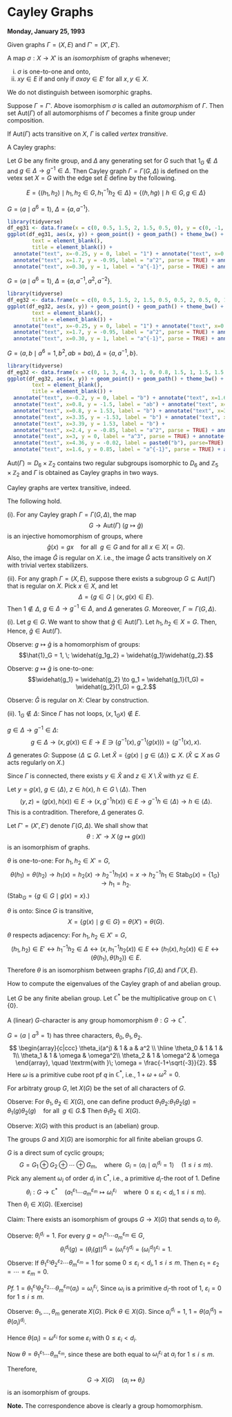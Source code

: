 # Cayley Graphs {#lec3}
**Monday, January 25, 1993**

Given graphs $\Gamma = (X, E)$ and $\Gamma' = (X', E')$.

:::{.definition}
A map $\sigma: X \to X'$ is an _isomorphism_ of graphs whenever;

i. $\sigma$ is one-to-one and onto,
ii. $xy\in E$ if and only if $\sigma x \sigma y \in E'$ for all $x, y\in X$.
:::

We do not distinguish between isomorphic graphs.

:::{.definition}
Suppose $\Gamma = \Gamma'$. Above isomorphism $\sigma$ is called an _automorphism_ of $\Gamma$. Then set $\mathrm{Aut}(\Gamma)$ of all automorphisms of $\Gamma$ becomes a finite group under composition.
:::

:::{.definition}
If $\mathrm{Aut}(\Gamma)$ acts transitive on $X$, $\Gamma$ is called _vertex transitive_.
:::

:::{.example}
A Cayley graphs:


:::

:::{.definition #cayley name="Cayley Graphs"}
Let $G$ be any finite group, and $\Delta$ any generating set for $G$ such that $1_G \not\in \Delta$ and $g\in \Delta \to g^{-1}\in \Delta$.
Then Cayley graph $\Gamma = \Gamma(G, \Delta)$ is defined on the vetex set $X = G$ with the edge set $E$ define by the following.

$$E = \{(h_1,h_2)\mid h_1, h_2\in G, h_1^{-1}h_2\in \Delta\} = \{(h, hg) \mid h\in G, g\in \Delta\}$$
:::

:::{.example}
$G = \langle a \mid a^6 = 1\rangle$, $\Delta = \{a, a^{-1}\}$.

```r
library(tidyverse)
df_eg31 <- data.frame(x = c(0, 0.5, 1.5, 2, 1.5, 0.5, 0), y = c(0, -1, -1, 0, 1, 1, 0))
ggplot(df_eg31, aes(x, y)) + geom_point() + geom_path() + theme_bw() + theme(panel.border = element_blank(),line = element_blank(),
        text = element_blank(),
        title = element_blank()) +
  annotate("text", x=-0.25, y = 0, label = "1") + annotate("text", x=0.33, y = -1, label = "a") +
  annotate("text", x=1.7, y = -0.95, label = "a^2", parse = TRUE) + annotate("text", x=2.2, y = 0, label = "a^3", parse = TRUE) +
  annotate("text", x=0.30, y = 1, label = "a^{-1}", parse = TRUE) + annotate("text", x=1.8, y = 0.98, label = "a^{-2}", parse = TRUE)
```
:::


:::{.example}
$G = \langle a \mid a^6 = 1\rangle$, $\Delta = \{a, a^{-1}, a^2, a^{-2}\}$.

```r
library(tidyverse)
df_eg32 <- data.frame(x = c(0, 0.5, 1.5, 2, 1.5, 0.5, 0.5, 2, 0.5, 0, 1.5, 1.5, 0), y = c(0, -1, -1, 0, 1, 1, -1, 0, 1, 0, -1, 1, 0))
ggplot(df_eg32, aes(x, y)) + geom_point() + geom_path() + theme_bw() + theme(panel.border = element_blank(),line = element_blank(),
        text = element_blank(),
        title = element_blank()) +
  annotate("text", x=-0.25, y = 0, label = "1") + annotate("text", x=0.33, y = -1, label = "a") +
  annotate("text", x=1.7, y = -0.95, label = "a^2", parse = TRUE) + annotate("text", x=2.2, y = 0, label = "a^3", parse = TRUE) +
  annotate("text", x=0.30, y = 1, label = "a^{-1}", parse = TRUE) + annotate("text", x=1.8, y = 0.98, label = "a^{-2}", parse = TRUE)
```
:::

:::{.example}
$G = \langle a, b \mid a^6 = 1, b^2, ab = ba\rangle$, $\Delta = \{a, a^{-1}, b\}$.

```r
library(tidyverse)
df_eg32 <- data.frame(x = c(0, 1, 3, 4, 3, 1, 0, 0.8, 1.5, 1, 1.5, 1.5, 2.5, 3, 2.5, 2.5, 3.2, 4, 3.2, 3.2, 2.5, 3, 2.5,2.5, 1.5, 1, 1.5, 1.5, 0.8), y = c(0, -1.5, -1.5, 0, 1.5, 1.5, 0, 0, -1, -1.5, NA, -1, -1, -1.5, NA, -1, 0, 0, NA, 0, 1, 1.5, NA, 1, 1, 1.5, NA, 1, 0))
ggplot(df_eg32, aes(x, y)) + geom_point() + geom_path() + theme_bw() + theme(panel.border = element_blank(),line = element_blank(),
        text = element_blank(),
        title = element_blank()) +
  annotate("text", x=-0.2, y = 0, label = "b") + annotate("text", x=1.6, y = -0.9, label = "a") +
  annotate("text", x=0.8, y = -1.5, label = "ab") + annotate("text", x=0.6, y = 1.56, label = "a^{-1}", parse = TRUE) +
  annotate("text", x=0.8, y = 1.53, label = "b") + annotate("text", x=3.2, y = -1.5, label = "a^2", parse = TRUE) +
  annotate("text", x=3.35, y = -1.53, label = "b") + annotate("text", x=3.2, y = 1.55, label = "a^{-2}", parse = TRUE) +
  annotate("text", x=3.39, y = 1.53, label = "b") +
  annotate("text", x=2.4, y = -0.85, label = "a^2", parse = TRUE) + annotate("text", x=1, y = 0, label = "1", parse = TRUE) +
  annotate("text", x=3, y = 0, label = "a^3", parse = TRUE) + annotate("text", x=4.2, y = 0, label = paste0("a^{3}"), parse=TRUE) +
  annotate("text", x=4.36, y = -0.02, label = paste0("b"), parse=TRUE) +
  annotate("text", x=1.6, y = 0.85, label = "a^{-1}", parse = TRUE) + annotate("text", x=2.4, y = 0.85, label = "a^{-2}", parse = TRUE)
```
:::

:::{.remark}
$\mathrm{Aut}(\Gamma) \simeq D_6\times \mathbb{Z}_2$ contains two regular subgroups isomorphic to $D_6$ and $\mathbb{Z}_5 \times \mathbb{Z}_2$ and $\Gamma$ is obtained as Cayley graphs in two ways.
:::

Cayley graphs are vertex transitive, indeed.

:::{.theorem}
The following hold.

(i). For any Cayley graph $\Gamma = \Gamma(G, \Delta)$, the map 
$$G \to \mathrm{Aut}(\Gamma) \; (g\mapsto \hat{g})$$
is an injective homomorphism of groups, where
$$\hat{g}(x) = gx \quad \textrm{for all }\: g\in G \textrm{ and for all } x\in X (= G).$$
Also, the image $\hat{G}$ is regular on $X$. i.e., the image $\hat{G}$ acts transitively on $X$ with trivial vertex stabilizers.

(ii). For any graph $\Gamma = (X, E)$, suppose there exists a subgroup $G \subseteq \mathrm{Aut}(\Gamma)$ that is regular on $X$. Pick $x\in X$, and let 
$$\Delta = \{g\in G\mid \langle x, g(x)\in E\}.$$
Then $1\not\in \Delta$, $g\in \Delta \to g^{-1}\in \Delta$, and $\Delta$ generates $G$. Moreover, $\Gamma \simeq \Gamma(G, \Delta)$.
:::

:::{.proof}
(i). Let $g\in G$. We want to show that $\hat{g}\in \mathrm{Aut}(\Gamma)$. Let $h_1, h_2\in X = G$. Then,
\begin{align}
(h_1, h_2)\in E & \to h_1^{-1}h_2\in \Delta\\
  & \to (gh_1)^{-1}(gh_2)\in \Delta \\
  & \to (gh_1, gh_2)\in E\\
  & \to (\hat{g}(h_1), \hat{g}(h_2)) \in E.
\end{align}
Hence, $\hat{g}\in \mathrm{Aut}(\Gamma)$.

Observe: $g \mapsto \hat{g}$ is a homomorphism of groups:
$$\hat{1}_G = 1, \; \widehat{g_1g_2} = \widehat{g_1}\widehat{g_2}.$$

Observe: $g \mapsto \hat{g}$ is one-to-one:
$$\widehat{g_1} = \widehat{g_2} \to g_1 = \widehat{g_1}(1_G) = \widehat{g_2}(1_G) = g_2.$$

Observe: $\hat{G}$ is regular on $X$: Clear by construction.

(ii). $1_G\not\in \Delta$: Since $\Gamma$ has not loops, $(x, 1_Gx) \not\in E$.

$g\in \Delta \to g^{-1}\in \Delta$: 
$$g\in \Delta \to (x, g(x))\in E \to E \ni (g^{-1}(x), g^{-1}(g(x))) = (g^{-1}(x), x).$$

$\Delta$ generates $G$: Suppose $\langle \Delta \subsetneq G$. Let $\hat{X} = \{g(x)\mid g\in \langle \Delta\rangle\} \subsetneq X$. ($\hat{X} \subsetneq X$ as $G$ acts regularly on $X$.)

Since $\Gamma$ is connected, there exists $y\in \hat{X}$ and $z\in X\setminus \hat{X}$ with $yz\in E$. 

Let $y = g(x)$, $g\in \langle \Delta\rangle$, $z\in h(x)$, $h\in G\setminus \langle \Delta\rangle$. Then 
$$(y,z)=(g(x),h(x))\in E \to (x,g^{-1}h(x))\in E \to g^{-1}h\in \langle \Delta \rangle \to h\in \langle \Delta \rangle. $$
This is a contradition. Therefore, $\Delta$ generates $G$.

Let $\Gamma' = (X', E')$ denote $\Gamma(G, \Delta)$. We shall show that 
$$\theta: X' \to X \; (g\mapsto g(x))$$
is an isomorphism of graphs.

$\theta$ is one-to-one: For $h_1, h_2\in X' = G$,
$$\theta(h_1)=\theta(h_2) \to h_1(x) = h_2(x) \to h_2^{-1}h_1(x)=x \to h_2^{-1}h_1\in \mathrm{Stab}_G(x) = \{1_G\} \to h_1 = h_2.$$
($\mathrm{Stab}_G = \{g\in G\mid g(x) = x\}$.)

$\theta$ is onto: Since $G$ is transitive, 
$$X = \{g(x)\mid g\in G\} = \theta(X') = \theta(G).$$

$\theta$ respects adjacency: For $h_1, h_2\in X' = G$,
$$(h_1,h_2)\in E' \leftrightarrow h_1^{-1}h_2\in \Delta \leftrightarrow (x, h_1^{-1}h_2(x))\in E \leftrightarrow (h_1(x),h_2(x))\in E \leftrightarrow (\theta(h_1), \theta(h_2))\in E.$$
Therefore $\theta$ is an isomorphism between graphs $\Gamma(G, \Delta)$ and $\Gamma(X, E)$.
:::

How to compute the eigenvalues of the Cayley graph of and abelian group.

Let $G$ be any finite abelian group. Let $\mathbb{C}^*$ be the multiplicative group on $\mathbb{C}\setminus \{0\}$.

:::{.definition}
A (linear) $G$-character is any group homomorphism $\theta: G \to \mathbb{C}^*$.
:::

:::{.example}
$G = \langle a\mid a^3 =1\rangle$ has three characters, $\theta_0, \theta_1, \theta_2$.
$$
\begin{array}{c|ccc}
\theta_i(a^j) & 1 & a & a^2 \\
\hline
\theta_0 & 1 & 1 & 1\\
\theta_1 & 1 & \omega & \omega^2\\
\theta_2 & 1 & \omega^2 & \omega
\end{array}, \quad \textrm{with }\; \omega = \frac{-1+\sqrt{-3}}{2}.
$$
Here $\omega$ is a primitive cube root pf $q$ in $\mathbb{C}^*$, i.e., $1+\omega + \omega^2 = 0$.
:::

For arbitraty group $G$, let $X(G)$ be the set of all characters of $G$.

Observe: For $\theta_1, \theta_2\in X(G)$, one can define product $\theta_1\theta_2:
$$\theta_1\theta_2(g) = \theta_1(g)\theta_2(g) \quad \textrm{for all }\; g\in G.$$
Then $\theta_1\theta_2\in X(G)$.

Observe: $X(G)$ with this product is an (abelian) group.

:::{.lemma}
The groups $G$ and $X(G)$ are isomorphic for all finite abelian groups $G$.
:::

:::{.proof}
$G$ is a direct sum of cyclic groups;
$$G = G_1\oplus G_2 \oplus \cdots \oplus G_m, \quad \textrm{where } \; G_i = \langle a_i\mid a_i^{d_i} = 1\rangle \quad (1\leq i\leq m).$$
Pick any alement $\omega_i$ of order $d_i$ in $\mathbb{C}^*$, i.e., a primitive $d_i$-the root of $1$. Define
$$\theta_i: G \to \mathbb{C}^* \quad (a_1^{\varepsilon_1}\cdots a_m^{\varepsilon_m} \mapsto \omega_i^{\varepsilon_i} \quad \textrm{where }\; 0\leq \varepsilon_i < d_i, 1\leq i\leq m).$$
Then $\theta_i\in X(G)$. (Exercise)

Claim: There exists an isomorphism of groups $G \to X(G)$ that sends $a_i$ to $\theta_i$.

Observe: $\theta_i^{d_i} = 1$. For every $g = a_1^{\varepsilon_1}\cdots a_m^{\varepsilon_m} \in G$,
$$\theta_i^{d_i}(g) = (\theta_i(g))^{d_i} = (\omega_i^{\varepsilon_i})^{d_i} = (\omega_i^{d_i})^{\varepsilon_i} = 1.$$
Observe: If $\theta_1^{\varepsilon_1}\theta_2^{\varepsilon_2}\cdots \theta_m^{\varepsilon_m} = 1$ for some $0\leq \varepsilon_i < d_i, 1\leq i\leq m$. Then $\varepsilon_1 = \varepsilon_2 = \cdots = \varepsilon_m = 0$.

_Pf._ $1 = \theta_1^{\varepsilon_1}\theta_2^{\varepsilon_2}\cdots \theta_m^{\varepsilon_m}(a_i) = \omega_i^{\varepsilon_i}$, Since $\omega_i$ is a primitive $d_i$-th root of $1$, $\varepsilon_i = 0$ for $1\leq i\leq m$.

Observe: $\theta_1, \ldots, \theta_m$ generate $X(G)$. Pick $\theta\in X(G)$. Since
$a_i^{d_i} = 1$, $1 = \theta(a_i^{d_i}) = \theta(a_i)^{d_i}$. 

Hence $\theta(a_i) = \omega^{\varepsilon_i}$ for some $\varepsilon_i$ with $0\leq \varepsilon_i < d_i$.

Now $\theta = \theta_1^{\varepsilon_1}\cdots \theta_m^{\varepsilon_m}$, since these are both equal to $\omega_i^{\varepsilon_i}$ at $a_i$ for $1\leq i \leq m$.

Therefore,
$$G \to X(G) \quad (a_i \mapsto \theta_i)$$
is an isomorphism of groups.
:::

**Note.** The correspondence above is clearly a group homomorphism.

